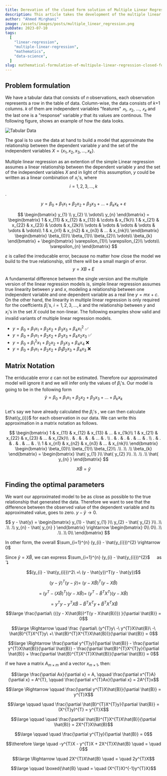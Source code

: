 ```yaml
---
title: Derevation of the closed form solution of Multiple Linear Regression.
description: This article takes the development of the multiple linear regression concept, from the ground up. From the shape of data to the full fledged mathematical model.
author: "Ahmed Mirghani"
image: /assets/images/posts/multiple_linear_regression.png
pubDate: 2023-07-10
tags:
  [
    "linear-regression",
    "multiple-linear-regression",
    "mathematics",
    "data-science",
  ]
slug: mathematical-formulation-of-multipule-linear-regression-closed-form-solution
---
```


## Problem formulation

We have a tabular data that consists of 𝑛 observations, each observation represents a row in the table of data. Column-wise, the data consists of 𝑘+1 columns. 𝑘 of them are independent variables "features" $𝑥_1$, $𝑥_2$, ..., $𝑥_𝑘$ and the last one is a "response" variable 𝑦 that its values are continous. The following figure, shows an example of how the data looks.

![Tabular Data](./images/MLR.png)

The goal is to use the data at hand to build a model that approximate the relationship between the dependent variable $y$ and the set of the independent variables $X= \{x_{1}, x_{2}, x_{3}, ..., x_{k} \}$.

Multiple linear regression as an extention of the simple Linear regression assumes a linear relationship between the dependent variable $y$ and the set of the independent variables $X$ and in light of this assumption, $y$ could be written as a linear combination of $x_{i}$'s, where $$i = 1,2,3, ..., k$$.

$$
y = \beta_{0} + \beta_{1}x_{1} + \beta_{2}x_{2} + \beta_{3}x_{3} + ... + \beta_{k}x_{k} + \varepsilon
$$

$$
\begin{bmatrix}
y_{1} \\
y_{2} \\
\vdots\\
y_{n}
\end{bmatrix} =
\begin{bmatrix}
1      & x_{11}  & x_{12} & x_{13} & \cdots & x_{1k}\\
1      & x_{21}  & x_{22} & x_{23} & \cdots & x_{2k}\\
\vdots &  \vdots & \vdots & \vdots & \vdots &   \vdots\\
1 & x_{n1} & x_{n2} & x_{n3} & ... & x_{nk}\\
\end{bmatrix} \begin{bmatrix}
\beta_{0}\\
\beta_{1}\\
\beta_{2}\\
\vdots\\
\beta_{k}
\end{bmatrix} + \begin{bmatrix}
\varepsilon_{1}\\
\varepsilon_{2}\\
\vdots\\
\varepsilon_{n}
\end{bmatrix}
$$

$\varepsilon$ is called the irreducable error, because no matter how close the model we build to the true relationship, still there will be a small margin of error.
$$ y = XB + E$$

A fundamental difference between the single version and the multiple version of the linear regression models is, simple linear regression assumes true linearity between $y$ and $x$, modeling a relationship between one independent variable and one dependent variable as a real line $y = mx + c$.  
On the other hand, the linearity in multiple linear regression is only required for the coeffcients $\beta_{i}$'s, $i=1,2,3,...,k$ and the relationship between $y$ and $x_{i}$'s in the set $X$ could be non-linear. The following examples show valid and invalid variants of multiple linear regression models.

- $y = \beta_{0} + \beta_{1}x_{1} + \beta_{2}x_{2} + \beta_{3}x_{3} + \beta_{4}x^{2}_{1}$ ✅
- $y = \beta_{0} + \beta_{1}x_{1} + \beta_{2}x_{2} + \beta_{3}x_{3} + \beta_{4}x_{2}x_{3}$ ✅
- $y = \beta_{0} + \beta^{2}_{1}x_{1} + \beta_{2}x_{2} + \beta_{3}x_{3} + \beta_{4}x_{4}$ ❌
- $y = \beta_{0} + \beta_{1}x_{1} + \beta_{2}x_{2} + \beta_{1}\beta_{2}x_{3} + \beta_{4}x_{3}$ ❌

## Matrix Notation

The erriducable error $\varepsilon$ can not be estimated. Therefore our approximated model will ignore it and we will infer only the values of $\beta_{i}$'s. Our model is going to be in the following form  
$$\hat{y} = \beta_{0} + \beta_{1}x_{1} + \beta_{2}x_{2} + \beta_{3}x_{3} + ... + \beta_{k}x_{k}$$  
Let's say we have already calculated the $\beta_{i}$'s , we can then calculate $\hat{y_{i}}$ for each observation in our data. We can write this approximation in a matrix notation as follows.

$$
\begin{bmatrix}
1 & x_{11} & x_{12} & x_{13} & ... & x_{1k}\\
1 & x_{21} & x_{22} & x_{23} & ... & x_{2k}\\
. &  .     &  .     &    .   & ... &   .   \\
. &  .     &  .     &    .   & ... &   .   \\
. &  .     &  .     &    .   & ... &   .   \\
1 & x_{n1} & x_{n2} & x_{n3} & ... & x_{nk}\\
\end{bmatrix} \begin{bmatrix}
\beta_{0}\\
\beta_{1}\\
\beta_{2}\\
.\\
.\\
.\\
\beta_{k}
\end{bmatrix} = \begin{bmatrix}
\hat{ y_{1} }\\
\hat{ y_{2} }\\
.\\
.\\
.\\
\hat{ y_{n} }
\end{bmatrix}
$$

$$
X\hat{B} = \hat{y}
$$

## Finding the optimal parameters

We want our approximated model to be as close as possible to the true relationship that generated the data. Therefore we want to see that the difference between the observed value of the dependent variable and its approximated value, goes to zero. $y - \hat{y} \rightarrow 0$.

$$
y - \hat{y} = \begin{bmatrix}
y_{1} - \hat{ y_{1} }\\
y_{2} - \hat{ y_{2} }\\
.\\
.\\
.\\
y_{n} - \hat{ y_{n} }
\end{bmatrix} \rightarrow \begin{bmatrix}
0\\
0\\
.\\
.\\
.\\
0\\
\end{bmatrix}
$$

In other form, the overall $\sum_{i=1}^{n} (y_{i} - \hat{y_{i}})^{2} \rightarrow 0$

Since $\hat{y} = X\hat{B}$, we can express $\sum_{i=1}^{n} (y_{i} - \hat{y_{i}})^{2}$ &emsp; as ↴

$$(y_{i} - \hat{y_{i}})^2\ =\ (y - \hat{y})^T(y - \hat{y})$$

$$(y - \hat{y} )^T(y - \hat{y} ) =\ (y - X\hat{B} )^T(y - X\hat{B} )$$

$$ =\ (y^{T} - (X\hat{B})^{T})(y - X\hat{B}) =\ (y^{T} - \hat{B}^{T}X^{T})(y - X\hat{B})$$

$$ = y^{T}y - y^{T}X\hat{B} - \hat{B}^{T}X^{T}y + \hat{B}^{T}X^{T}X\hat{B}$$

$$\large \frac{\partial\ ({(y - X\hat{B})^T(y - X\hat{B})}) }{\partial \hat{B}} = 0$$

$$\large \Rightarrow \quad \frac {\partial\ (y^{T}y\ -\ y^{T}X\hat{B}\ -\ \hat{B}^{T}X^{T}y\ +\ \hat{B}^{T}X^{T}X\hat{B})}{\partial \hat{B}} = 0$$

$$\large \Rightarrow \frac{\partial y^{T}y}{\partial \hat{B}} - \frac{\partial  y^{T}X\hat{B}}{\partial \hat{B}} - \frac{\partial \hat{B}^{T}X^{T}y}{\partial \hat{B}} + \frac{\partial \hat{B}^{T}X^{T}X\hat{B}}{\partial \hat{B}} = 0$$

if we have a matrix $A_{m \times m}$ and a vector $x_{m \times 1}$, then:

$$\large \frac{\partial Ax}{\partial x} = A, \qquad \frac{\partial x^{T}A}{\partial x} = A^{T}, \qquad \frac{\partial x^{T}Ax}{\partial x} = 2A^{T}x$$

$$\large \Rightarrow \qquad \frac{\partial  y^{T}X\hat{B}}{\partial \hat{B}} = y^{T}X$$

$$\large \qquad \quad \frac{\partial \hat{B}^{T}X^{T}y}{\partial \hat{B}} = (X^{T}y)^{T} = y^{T}X$$

$$\large \qquad \quad \frac{\partial \hat{B}^{T}X^{T}X\hat{B}}{\partial \hat{B}} = 2X^{T}X\hat{B}$$

$$\large \qquad \quad \frac{\partial y^{T}y}{\partial \hat{B}} = 0$$

$$\therefore \large \quad -y^{T}X - y^{T}X + 2X^{T}X\hat{B} \quad = \quad 0$$

$$\large \Rightarrow \quad 2X^{T}X\hat{B} \quad = \quad 2y^{T}X$$

$$\large \qquad \boxed{\hat{B} \quad = \quad (X^{T}X)^{-1}y^{T}X}$$
